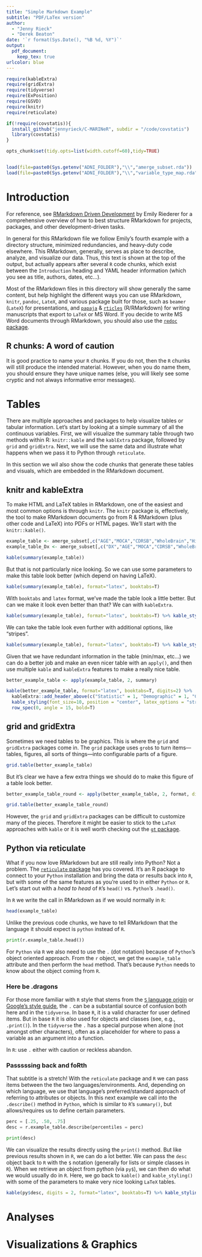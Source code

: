 ```yaml
---
title: "Simple Markdown Example"
subtitle: "PDF/LaTex version"
author: 
  - "Jenny Rieck"
  - "Derek Beaton"
date: '`r format(Sys.Date(), "%B %d, %Y")`'
output: 
  pdf_document:
    keep_tex: true
urlcolor: blue
---
```


```r

require(kableExtra)
require(gridExtra)
require(tidyverse)
require(ExPosition)
require(GSVD)
require(knitr)
require(reticulate)

if(!require(covstatis)){
  install_github("jennyrieck/C-MARINeR", subdir = "/code/covstatis")
  library(covstatis)
}

```

```r

opts_chunk$set(tidy.opts=list(width.cutoff=60),tidy=TRUE)

```

```r



```

```r

load(file=paste0(Sys.getenv("ADNI_FOLDER"),"\\","amerge_subset.rda"))
load(file=paste0(Sys.getenv("ADNI_FOLDER"),"\\","variable_type_map.rda"))

```

# Introduction

For reference, see [RMarkdown Driven Development](https://emilyriederer.netlify.com/post/rmarkdown-driven-development/) by Emily Riederer for a comprehensive overview of how to best structure RMarkdown for projects, packages, and other development-driven tasks. 

In general for this RMarkdown file we follow Emily's fourth example with a directory structure, minimized redundancies, and heavy-duty code elsewhere. This RMarkdown, generally, serves as place to describe, analyze, and visualize our data. Thus, this text is shown at the top of the output, but actually appears after several `R` code chunks, which exist between the `Introduction` heading and YAML header information (which you see as title, authors, dates, etc...).

Most of the RMarkdown files in this directory will show generally the same content, but help highlight the different ways you can use RMarkdown, `knitr`, `pandoc`, `LateX`, and various package built for those, such as `beamer` (`LateX`) for presentations, and [`papaja`](https://github.com/crsh/papaja) & [`rticles`](https://github.com/rstudio/rticles) (R/RMarkdown) for writing manuscripts that export to `LaTeX` or MS Word. If you decide to write MS Word documents through RMarkdown, you should also use the [`redoc` package](https://github.com/noamross/redoc). 

## R chunks: A word of caution

It is good practice to name your `R` chunks. If you do not, then the `R` chunks will still produce the intended material. However, when you do name them, you should ensure they have unique names (else, you will likely see some cryptic and not always informative error messages).


# Tables

There are multiple approaches and packages to help visualize tables or tabular information. Let's start by looking at a simple summary of all the continuous variables. First, we will visualize the summary table through two methods within R: `knitr::kable` and the `kablExtra` package, followed by `grid` and `gridExtra`. Next, we will use the same data and illustrate what happens when we pass it to Python through `reticulate`. 

In this section we wil also show the code chunks that generate these tables and visuals, which are embedded in the RMarkdown document. 

## knitr and kableExtra

To make HTML and LaTeX tables in RMarkdown, one of the easiest and most common options is through `knitr`. The `knitr` package is, effectively, the tool to make RMarkdown documents go from R & RMarkdown (plus other code and LaTeX) into PDFs or HTML pages. We'll start with the `knitr::kable()`.


```r

example_table <- amerge_subset[,c("AGE","MOCA","CDRSB","WholeBrain","Hippocampus","MidTemp")]
example_table_Dx <- amerge_subset[,c("DX","AGE","MOCA","CDRSB","WholeBrain","Hippocampus","MidTemp")]

```

```r

kable(summary(example_table))

```

But that is not particularly nice looking. So we can use some parameters to make this table look better (which depend on having LaTeX).


```r

kable(summary(example_table), format="latex", booktabs=T) 

```

With `booktabs` and `latex` format, we've made the table look a little better. But can we make it look even better than that? We can with `kableExtra`. 

```r

kable(summary(example_table), format="latex", booktabs=T) %>% kable_styling(font_size=10, position = "center")

```

We can take the table look even further with additional options, like "stripes".

```r

kable(summary(example_table), format="latex", booktabs=T) %>% kable_styling(font_size=10, position = "center", latex_options = "striped")

```

Given that we have redundant information in the table (min/max, etc...) we can do a better job and make an even nicer table with an `apply()`, and then use multiple `kable` and `kableExtra` features to make a really nice table.

```r

better_example_table <- apply(example_table, 2, summary)

kable(better_example_table, format="latex", booktabs=T, digits=2) %>% 
  kableExtra::add_header_above(c("Statistic" = 1, "Demographic" = 1, "Clinical" = 2, "Brain" = 3)) %>%
  kable_styling(font_size=10, position = "center", latex_options = "striped") %>%
  row_spec(0, angle = 15, bold=T)

```


## grid and gridExtra

Sometimes we need tables to be graphics. This is where the `grid` and `gridExtra` packages come in. The `grid` package uses `grob`s to turn items---tables, figures, all sorts of things---into configurable parts of a figure.

```r

grid.table(better_example_table)

```

But it's clear we have a few extra things we should do to make this figure of a table look better.

```r

better_example_table_round <- apply(better_example_table, 2, format, digits=2, nsmall=2)

grid.table(better_example_table_round)

```

However, the `grid` and `gridExtra` packages can be difficult to customize many of the pieces. Therefore it might be easier to stick to the `LaTeX` approaches with `kable` or it is well worth checking out the [`gt` package](https://github.com/rstudio/gt).


## Python via reticulate

What if you now love RMarkdown but are still really into Python? Not a problem. The [`reticulate` package](https://rstudio.github.io/reticulate/) has you covered. It's an R package to connect to your `Python` installation and bring the data or results back into `R`, but with some of the same features as you're used to in either `Python` or `R`. Let's start out with a *head to head* of `R`'s `head()` vs. `Python`'s `.head()`.

In `R` we write the call in RMarkdown as if we would normally in `R`:

```r
head(example_table)
```

Unlike the previous code chunks, we have to tell RMarkdown that the language it should expect is `python` instead of `R`. 

```python
print(r.example_table.head())
```

For `Python` via `R` we also need to use the `.` (dot notation) because of `Python`'s object oriented approach.  From the `r` object, we get the `example_table` attribute and then perform the `head` method. That's because `Python` needs to know about the object coming from `R`. 


### Here be .dragons

For those more familiar with `R` style that stems from the [`S` language origin]() or [Google's style guide](), the `.` can be a substantial source of confusion both here and in the `tidyverse`. In base `R`, it is a valid character for user defined items. But in base `R` it is *also* used for objects and classes (see, e.g., `.print()`). In the `tidyverse` the `.` has a special purpose when alone (not amongst other characters), often as a placeholder for where to pass a variable as an argument into a function. 

In `R`: use `.` either with caution or reckless abandon.


### Passsssing back and foRth

That subtitle is a stretch! With the `reticulate` package and `R` we can pass items between the the two languages/environments. And, depending on which language, we use that language's preferred/standard approach of referring to attributes or objects. In this next example we call into the `.describe()` method in `Python`, which is similar to `R`'s `summary()`, but allows/requires us to define certain parameters. 

```python
perc = [.25, .50, .75] 
desc = r.example_table.describe(percentiles = perc)

print(desc)

```

We can visualize the results directly using the `print()` method. But like previous results shown in `R`, we can do a lot better. We can pass the `desc` object back to `R` with the `$` notation (generally for lists or simple classes in `R`). When we retrieve an object from python (via `py$`), we can then do what we would usually do in `R`. Here, we go back to `kable()` and `kable_styling()` with some of the parameters to make very nice looking `LaTeX` tables.


```r
kable(py$desc, digits = 2, format="latex", booktabs=T) %>% kable_styling(font_size=10, position = "center", latex_options = "striped")
```


# Analyses


# Visualizations & Graphics


